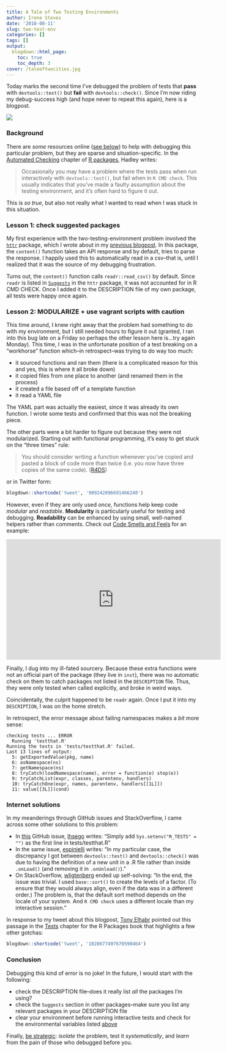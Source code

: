 ```yaml
---
title: A Tale of Two Testing Environments
author: Irene Steves
date: '2018-08-11'
slug: two-test-env
categories: []
tags: []
output:
  blogdown::html_page:
    toc: true
    toc_depth: 3
cover: /taleoftwocities.jpg
---
```


Today marks the second time I've debugged the problem of tests that **pass** with `devtools::test()` but **fail** with `devtools::check()`. Since I'm now riding my debug-success high (and hope never to repeat this again), here is a blogpost.

![](https://github.com/isteves/website/blob/master/static/taleoftwocities.jpg?raw=true)

### Background

There are _some_ resources online ([see below](#internet-solutions)) to help with debugging this particular problem, but they are sparse and situation-specific.  In the [Automated Checking](http://r-pkgs.had.co.nz/check.html) chapter of [R packages](http://r-pkgs.had.co.nz/), Hadley writes:

>Occasionally you may have a problem where the tests pass when run interactively with `devtools::test()`, but fail when in `R CMD check`. This usually indicates that you’ve made a faulty assumption about the testing environment, and it’s often hard to figure it out.

This is _so true_, but also not really what I wanted to read when I was stuck in this situation.

### Lesson 1: check suggested packages

My first experience with the two-testing-environment problem involved the [`httr`](https://github.com/r-lib/httr) package, which I wrote about in my [previous blogpost](https://irene.rbind.io/post/fun-prog-httr/).  In this package, the `content()` function takes an API response and by default, tries to parse the response.  I happily used this to automatically read in a csv--that is, until I realized that it was the source of my debugging frustration.

Turns out, the `content()` function calls `readr::read_csv()` by default. Since `readr` is listed in [`Suggests`](https://github.com/r-lib/httr/blob/976289a3596dc01dc994f8fd743770a172bbecdb/DESCRIPTION#L19) in the `httr` package, it was not accounted for in R CMD CHECK. Once I added it to the DESCRIPTION file of my own package, all tests were happy once again.

### Lesson 2: MODULARIZE + use vagrant scripts with caution

This time around, I knew right away that the problem had something to do with my environment, but I still needed hours to figure it out (granted, I ran into this bug late on a Friday so perhaps the other lesson here is...try again Monday). This time, I was in the unfortunate position of a test breaking on a "workhorse" function which--in retrospect--was trying to do way too much:

- it sourced functions and ran them (there is a complicated reason for this and yes, this is where it all broke down)
- it copied files from one place to another (and renamed them in the process)
- it created a file based off of a template function
- it read a YAML file

The YAML part was actually the easiest, since it was already its own function.  I wrote some tests and confirmed that this was not the breaking piece. 

The other parts were a bit harder to figure out because they were not modularized. Starting out with functional programming, it's easy to get stuck on the "three times" rule:

>You should consider writing a function whenever you’ve copied and pasted a block of code more than twice (i.e. you now have three copies of the same code).  ([R4DS](http://r4ds.had.co.nz/functions.html#when-should-you-write-a-function))

or in Twitter form:

```r
blogdown::shortcode('tweet', '909242896691466240')
```

However,  even if they are only used _once_, functions help keep code _modular_ and _readable_. **Modularity** is particularly useful for testing and debugging. **Readability** can be enhanced by using small, well-named helpers rather than comments.  Check out [Code Smells and Feels](https://www.youtube.com/watch?v=7oyiPBjLAWY?start=1294) for an example:

<iframe width="560" height="315" src="https://www.youtube.com/embed/7oyiPBjLAWY?start=1294" frameborder="0" allow="autoplay; encrypted-media" allowfullscreen></iframe>

Finally, I dug into my ill-fated sourcery. Because these extra functions were not an official part of the package (they live in `inst`), there was no automatic check on them to catch packages not listed in the `DESCRIPTION` file. Thus, they were only tested when called explicitly, and broke in weird ways.

Coincidentally, the culprit happened to be `readr` again. Once I put it into my `DESCRIPTION`, I was on the home stretch.

In retrospect, the error message about failing namespaces makes a _bit_ more sense:

```
checking tests ... ERROR
  Running 'testthat.R'
Running the tests in 'tests/testthat.R' failed.
Last 13 lines of output:
  5: getExportedValue(pkg, name)
  6: asNamespace(ns)
  7: getNamespace(ns)
  8: tryCatch(loadNamespace(name), error = function(e) stop(e))
  9: tryCatchList(expr, classes, parentenv, handlers)
  10: tryCatchOne(expr, names, parentenv, handlers[[1L]])
  11: value[[3L]](cond)
```

### Internet solutions

In my meanderings through GitHub issues and StackOverflow, I came across some other solutions to this problem:

- In [this](https://github.com/r-lib/testthat/issues/86) GitHub issue,  [lhsego](https://github.com/lhsego) writes: "Simply add `Sys.setenv("R_TESTS" = "")` as the first line in tests/testthat.R"  
- In the same issue, [espinielli](https://github.com/espinielli) writes: "In my particular case, the discrepancy I got between `devtools::test()` and `devtools::check()` was due to having the definition of a new unit in a .R file rather than inside `.onLoad()` (and removing it in `.onUnload()`)."
- On StackOverflow, [wligtenberg](https://stackoverflow.com/questions/42272119/r-cmd-check-fails-devtoolstest-works-fine) ended up self-solving: 
"In the end, the issue was trivial. I used `base::sort()` to create the levels of a factor. (To ensure that they would always align, even if the data was in a different order.)  The problem is, that the default sort method depends on the locale of your system. And `R CMD check` uses a different locale than my interactive session."

In response to my tweet about this blogpost, [Tony Elhabr](https://twitter.com/TonyElHabr) pointed out this passage in the [Tests](http://r-pkgs.had.co.nz/tests.html) chapter for the R Packages book that highlights a few other gotchas:

```r
blogdown::shortcode('tweet', '1028677497670590464')
```

### Conclusion

Debugging this kind of error is no joke! In the future, I would start with the following:

- check the DESCRIPTION file--does it really list _all_ the packages I'm using?
- check the `Suggests` section in other packages--make sure you list any relevant packages in your DESCRIPTION file
- clear your environment before running interactive tests and check for the environmental variables listed [above](#internet-solutions)

Finally, [be strategic](http://adv-r.had.co.nz/Exceptions-Debugging.html#debugging-techniques): _isolate_ the problem, test it _systematically_, and _learn_ from the pain of those who debugged before you.
